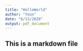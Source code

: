 ```yaml
---
title: "HelloWorld"
author: "Yoon"
date: "6/13/2020"
output: pdf_document
---
```



## This is a markdown file